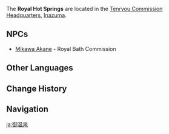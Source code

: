 {{stub}}
{{Location Infobox
|image        = Royal Hot Springs.png
|type         = Point of Interest
|region       = Inazuma
|area         = Narukami Island
|subarea      = Inazuma City
}}
The '''Royal Hot Springs''' are located in the [[Tenryou Commission Headquarters]], [[Inazuma]].

==NPCs==
*[[Mikawa Akane]] - Royal Bath Commission

==Other Languages==
{{Other Languages
|en      = Royal Hot Springs
|zhs     = 御温泉
|zhs_rm  = Yù-wēnquán
|zht     = 御溫泉
|zht_rm  = Yù-wēnquán
|zh_tl   = Imperial {{w|Onsen}}{{Sino|zh|ja}}
|ja      = 御温泉
|ja_rm   = Go-onsen{{Assumed}}
|ja_tl   = Imperial {{w|Onsen}}
|ko      = {{tt|어온천|御溫泉}}
|ko_rm   = Eo-oncheon
|ko_tl   = Imperial {{w|Onsen}}{{Sino|ko|ja}}
|es      = Termas Reales
|es_tl   = Royal Baths
|fr      = Bains thermaux royaux
|fr_tl   = Royal Thermal Baths
|ru      = Королевские горячие источники
|ru_tl   = Royal Hot Springs
|th      = น้ำพุร้อนหลวง
|th_rm   = Namphu ron luang
|th_tl   = Royal Hot Spring
|vi      = Suối Nước Nóng {{tt|Hoàng Gia|皇家}}
|vi_tl   = 
|de      = Ehrwürdigen heißen Quellen
|de_tl   = Venerable Hot Springs
|id      = Royal Hot Spring
|pt      = Fonte Termal Real
|pt_tl   = Royal Hot Spring
|tr      = 
|tr_tl   = 
|it      = 
|it_tl   = 
}}

==Change History==
{{Change History|2.0}}

==Navigation==
{{PoI Navbox|Inazuma}}

[[ja:御温泉]]